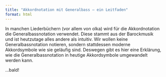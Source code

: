 ```yaml
---
title: "Akkordnotation mit Generalbass – ein Leitfaden"
format: html
---
```


In manchen Liederbüchern (vor allem von olka) wird für die Akkordnotation die Generalbassnotation verwendet. Diese stammt aus der Barockmusik und ist heutzutage alles andere als intuitiv. Wir wollen keine Generalbassnotation notieren, sondern stattdessen moderne Akkordsymbole wie sie geläufig sind. Deswegen gibt es hier eine Erklärung, wie die Generalbassnotation in heutige Akkordsymbole umgewandelt werden kann.

…bald!
